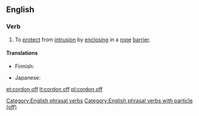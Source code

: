 ==English==

===Verb===
{{en-verb|inf=[[cordon]] [[off]]|cordons off|cordoning off|cordoned off}}

# To [[protect]] from [[intrusion]] by [[enclosing]] in a [[rope]] [[barrier]].

====Translations====
{{trans-top|to enclose with rope barrier}}
* Finnish: {{t+|fi|sulkea}} {{t-|fi|köysiaita|alt=köysiaidalla}}
{{trans-mid}}
* Japanese: {{t-|ja|結界|tr=けっかい, kekkai}}
{{trans-bottom}}

[[Category:English phrasal verbs]]
[[Category:English phrasal verbs with particle (off)]]

[[et:cordon off]]
[[lt:cordon off]]
[[pl:cordon off]]